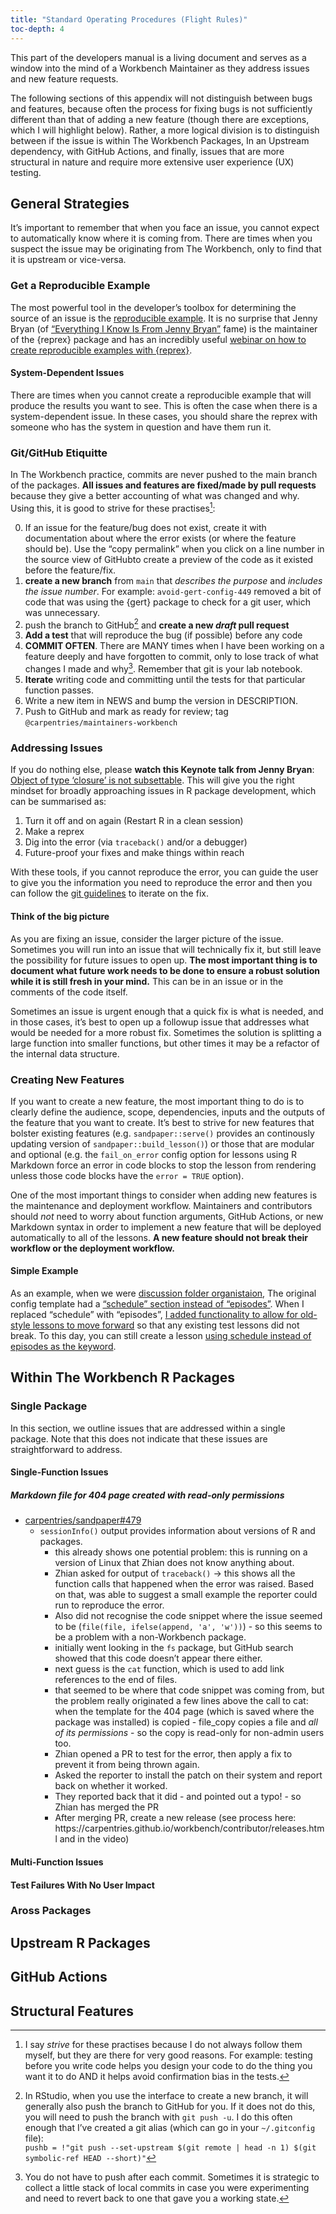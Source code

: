 ```yaml
---
title: "Standard Operating Procedures (Flight Rules)"
toc-depth: 4
---
```


This part of the developers manual is a living document and serves as a window
into the mind of a Workbench Maintainer as they address issues and new feature
requests.

The following sections of this appendix will not distinguish between bugs and
features, because often the process for fixing bugs is not sufficiently
different than that of adding a new feature (though there are exceptions, which
I will highlight below). Rather, a more logical division is to distinguish
between if the issue is within The Workbench Packages, In an Upstream
dependency, with GitHub Actions, and finally, issues that are more structural
in nature and require more extensive user experience (UX) testing.


## General Strategies

It's important to remember that when you face an issue, you cannot expect to
automatically know where it is coming from. There are times when you suspect
the issue may be originating from The Workbench, only to find that it is
upstream or vice-versa. 

### Get a Reproducible Example

The most powerful tool in the developer's toolbox for
determining the source of an issue is the [reproducible
example](https://reprex.tidyverse.org/). It is no surprise that Jenny Bryan (of
["Everything I Know Is From Jenny Bryan"][eikifjb] fame) is the maintainer of
the {reprex} package and has an incredibly useful [webinar on how to create
reproducible examples with {reprex}][learn-reprex].

::: {.callout-warning}

#### System-Dependent Issues

There are times when you cannot create a reproducible example that will
produce the results you want to see. This is often the case when there is a
system-dependent issue. In these cases, you should share the reprex with someone
who has the system in question and have them run it.

:::

[eikifjb]: https://github.com/MonkmanMH/EIKIFJB#readme
[learn-reprex]: https://reprex.tidyverse.org/articles/learn-reprex.html

### Git/GitHub Etiquitte {#sec-git-etiquitte}

In The Workbench practice, commits are never pushed to the main branch of the
packages. **All issues and features are fixed/made by pull requests** because
they give a better accounting of what was changed and why. Using this, it is
good to strive for these practises[^striving]:

0. If an issue for the feature/bug does not exist, create it with documentation
   about where the error exists (or where the feature should be). Use the
   "copy permalink" when you click on a line number in the source view of
   GitHubto create a preview of the code as it existed before the feature/fix.
1. **create a new branch** from `main` that _describes the purpose_ and
   _includes the issue number_. For example: `avoid-gert-config-449` removed a
   bit of code that was using the {gert} package to check for a git user, which
   was unnecessary.
2. push the branch to GitHub[^rstudio-branch] and **create a new _draft_ pull
   request**
3. **Add a test** that will reproduce the bug (if possible) before any code
4. **COMMIT OFTEN**. There are MANY times when I have been working on a feature
   deeply and have forgotten to commit, only to lose track of what changes I
   made and why[^local-commits]. Remember that git is your lab notebook.
5. **Iterate** writing code and committing until the tests for that particular
   function passes.
6. Write a new item in NEWS and bump the version in DESCRIPTION.
7. Push to GitHub and mark as ready for review; tag 
   `@carpentries/maintainers-workbench`

[^striving]: I say _strive_ for these practises because I do not always follow
  them myself, but they are there for very good reasons. For example: testing
  before you write code helps you design your code to do the thing you want it
  to do AND it helps avoid confirmation bias in the tests.
[^local-commits]: You do not have to push after each commit. Sometimes it is
  strategic to collect a little stack of local commits in case you were
  experimenting and need to revert back to one that gave you a working state.
[^rstudio-branch]: In RStudio, when you use the interface to create a new
  branch, it will generally also push the branch to GitHub for you. If it does
  not do this, you will need to push the branch with `git push -u`. I do this
  often enough that I've created a git alias (which can go in your
  `~/.gitconfig` file): \
  `pushb = !"git push --set-upstream $(git remote | head -n 1) $(git symbolic-ref HEAD --short)"`


### Addressing Issues

If you do nothing else, please **watch this Keynote talk from Jenny Bryan**:
[Object of type 'closure' is not subsettable](https://rstd.io/debugging). This
will give you the right mindset for broadly approaching issues in R package
development, which can be summarised as:

1. Turn it off and on again (Restart R in a clean session)
2. Make a reprex
3. Dig into the error (via `traceback()` and/or a debugger)
4. Future-proof your fixes and make things within reach

With these tools, if you cannot reproduce the error, you can guide the user to
give you the information you need to reproduce the error and then you can follow
the [git guidelines](#sec-git-etiquitte) to iterate on the fix.

:::{.callout-warning}

#### Think of the big picture

As you are fixing an issue, consider the larger picture of the issue. Sometimes
you will run into an issue that will technically fix it, but still leave the
possibility for future issues to open up. **The most important thing is to 
document what future work needs to be done to ensure a robust solution while
it is still fresh in your mind.** This can be in an issue or in the comments of
the code itself.

Sometimes an issue is urgent enough that a quick fix is what is needed, and in
those cases, it's best to open up a followup issue that addresses what would be
needed for a more robust fix. Sometimes the solution is splitting a large
function into smaller functions, but other times it may be a refactor of the
internal data structure.

:::

### Creating New Features

If you want to create a new feature, the most important thing to do is to
clearly define the audience, scope, dependencies, inputs and the outputs of the
feature that you want to create. It's best to strive for new features that
bolster existing features (e.g. `sandpaper::serve()` provides an continously
updating version of `sandpaper::build_lesson()`) or those that are modular and
optional (e.g. the `fail_on_error` config option for lessons using R Markdown
force an error in code blocks to stop the lesson from rendering unless those
code blocks have the `error = TRUE` option).

One of the most important things to consider when adding new features is the
maintenance and deployment workflow. Maintainers and contributors should _not_
need to worry about function arguments, GitHub Actions, or new Markdown syntax
in order to implement a new feature that will be deployed automatically to all
of the lessons. **A new feature should not break their workflow or the
deployment workflow.**


::: {.callout-note}

#### Simple Example

As an example, when we were [discussion folder
organistaion](https://github.com/carpentries/sandpaper/issues/22), The original
config template had a ["schedule" section instead of
"episodes"](https://github.com/carpentries/sandpaper/commit/10551dfb09cb2552fcaa66eea2fa74ea5c100364#diff-fc6f18d0825f8309389a92d09efbe28ec11fce8e4b0e1f382d72edf5fedd5a8a).
When I replaced "schedule" with "episodes", [I added functionality to allow for
old-style lessons to move
forward](https://github.com/carpentries/sandpaper/commit/10551dfb09cb2552fcaa66eea2fa74ea5c100364#diff-5d50756d97851a5359304a6cc94ddeff9caf56981e61663081401b0b4f6579e6R17) so that any existing test lessons did not break. 
To this day, you can still
create a lesson [using schedule instead of episodes as the keyword](https://github.com/carpentries/sandpaper/blame/cde890790d509c5c92c539d0adf69a6672354094/R/utils-paths-source.R#L72-L76).

:::


## Within The Workbench R Packages {#sec-within}

### Single Package {#sec-single}

In this section, we outline issues that are addressed within a single package.
Note that this does not indicate that these issues are straightforward to 
address. 

#### Single-Function Issues

##### Markdown file for 404 page created with read-only permissions {.unnumbered}

  - [carpentries/sandpaper#479](https://github.com/carpentries/sandpaper/issues/479)
    - `sessionInfo()` output provides information about versions of R and packages.
        - this already shows one potential problem: this is running on a version of Linux that Zhian does not know anything about.
        - Zhian asked for output of `traceback()` -> this shows all the function calls that happened when the error was raised. Based on that, was able to suggest a small example the reporter could run to reproduce the error. 
        - Also did not recognise the code snippet where the issue seemed to be (`file(file, ifelse(append, 'a', 'w'))`) - so this seems to be a problem with a non-Workbench package.
        - initially went looking in the `fs` package, but GitHub search showed that this code doesn't appear there either.
        - next guess is the `cat` function, which is used to add link references to the end of files.
        - that seemed to be where that code snippet was coming from, but the problem really originated a few lines above the call to cat: when the template for the 404 page (which is saved where the package was installed) is copied - file_copy copies a file and _all of its permissions_ - so the copy is read-only for non-admin users too.
        - Zhian opened a PR to test for the error, then apply a fix to prevent it from being thrown again.
        - Asked the reporter to install the patch on their system and report back on whether it worked.
        - They reported back that it did - and pointed out a typo! - so Zhian has merged the PR
        - After merging PR, create a new release (see process here: https://carpentries.github.io/workbench/contributor/releases.html and in the video)

#### Multi-Function Issues


#### Test Failures With No User Impact


### Aross Packages {#sec-across}


## Upstream R Packages {#sec-upstream}


## GitHub Actions {#sec-actions}


## Structural Features {#sec-structural}

